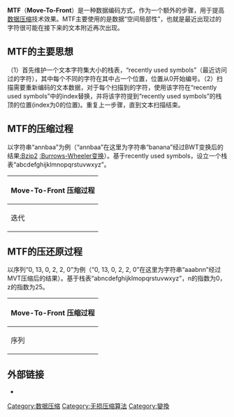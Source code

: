 '''MTF'''（'''Move-To-Front'''）是一种数据编码方式，作为一个额外的步骤，用于提高[[数据压缩|数据压缩]]技术效果。MTF主要使用的是数据“空间局部性”，也就是最近出现过的字符很可能在接下来的文本附近再次出现。

== MTF的主要思想==

（1）首先维护一个文本字符集大小的栈表，“recently used symbols”（最近访问过的字符），其中每个不同的字符在其中占一个位置，位置从0开始编号。（2）扫描需要重新编码的文本数据，对于每个扫描到的字符，使用该字符在“recently used symbols”中的index替换，并将该字符提到“recently used symbols”的栈顶的位置(index为0的位置)。重复上一步骤，直到文本扫描结束。

== MTF的压缩过程==

以字符串“annbaa”为例（“annbaa”在这里为字符串“banana”经过BWT变换后的结果[[:Bzip2|:Bzip2]] [[:Burrows-Wheeler变换|:Burrows-Wheeler变换]]）。基于recently used symbols，设立一个栈表“abcdefghijklmnopqrstuvwxyz”。

{| class="wikitable"
|- style="width:500px"
!  colspan="6" | Move-To-Front 压缩过程
|- 
! 迭代
! 序列
! 栈表
! 说明
|-|
|
 a n n b a a<br/>
 a n n b a a<br/>
 a n n b a a<br/>
 a n n b a a<br/>
 a n n b a a<br/>
 a n n b a a<br/>
 结果<br/>
|
 0<br/>
 0,13<br/>
 0,13,0<br/>
 0,13,0,2<br/>
 0,13,0,2,2<br/>
 0,13,0,2,2,0<br/>
 0,13,0,2,2,0<br/>
|
 <span style="color:red;">a</span>bcdefghijklmnopqrstuvwxyz<br/>
 <span style="color:red;">n</span>abcdefghijklmopqrstuvwxyz<br/>
 <span style="color:red;">n</span>abcdefghijklmopqrstuvwxyz<br/>
 <span style="color:red;">b</span>nacdefghijklmopqrstuvwxyz<br/>
 <span style="color:red;">a</span>bncdefghijklmopqrstuvwxyz<br/>
 <span style="color:red;">a</span>bncdefghijklmopqrstuvwxyz<br/>
 <span style="color:red;">a</span>bncdefghijklmopqrstuvwxyz<br/>
|
 Index of a = 0; record 0; a is on the top<br/>
 Index of n = 13; record 13; move n to the top<br/>
 Index of n = 0; record 0; n is on the top<br/>
 Index of b = 2; record 2; move b to the top<br/>
 Index of a = 2; record 2; move a to the top<br/>
 Index of a = 0; record 0; a is on the top<br/>
 <br/>
|}

== MTF的压还原过程==

以序列“0, 13, 0, 2, 2, 0”为例（“0, 13, 0, 2, 2, 0”在这里为字符串“aaabnn”经过MVT压缩后的结果）。基于栈表“abncdefghijklmopqrstuvwxyz”，n的指数为0，z的指数为25。

{| class="wikitable"
|- style="width:500px"
!  colspan="6" | Move-To-Front 压缩过程
|- 
! 序列
! 栈表
! 说明
! 输出
! 操作
|-|
|
 0,13,0,2,2,0<br/>
 0,13,0,2,2<br/>
 0,13,0,2<br/>
 0,13,0<br/>
 0,13<br/>
 0<br/>
 结果<br/>
|
 <span style="color:red;">a</span>bncdefghijklmopqrstuvwxyz<br/>
 <span style="color:red;">a</span>bncdefghijklmopqrstuvwxyz<br/>
 <span style="color:red;">b</span>nacdefghijklmopqrstuvwxyz<br/>
 <span style="color:red;">n</span>abcdefghijklmopqrstuvwxyz<br/>
 <span style="color:red;">n</span>abcdefghijklmopqrstuvwxyz<br/>
 <span style="color:red;">a</span>bcdefghijklmnopqrstuvwxyz<br/>
 abcdefghijklmnopqrstuvwxyz<br/>
|
 Index of 0 = a; record a<br/>
 Index of 0 = a; record a<br/>
 Index of 0 = b; record b<br/>
 Index of 0 = n; record n<br/>
 Index of 0 = n; record n<br/>
 Index of 0 = a; record a<br/>
 <br/>
|
 a<br/>
 a a<br/>
 b a a<br/>
 n b a a<br/>
 n n b a a<br/>
 a n n b a a<br/>
 a n n b a a<br/>
|
 move a to the 0<br/>
 move a to the 2<br/>
 move b to the 2<br/>
 move n to the 0<br/>
 move n to the 13<br/>
 move a to the 0<br/>
 <br/>
|}

==外部链接==
{{reflist}}
*{{cite journal|url=http://www.cs.cmu.edu/~sleator/papers/Adaptive-data-compression.htm|title=A Locally Adaptive Data Compression Scheme|author1=J. L. Bentley|author2=D. D. Sleator|author3=R. E. Tarjan|author4=V. K. Wei|journal=Communications of the ACM|volume=29|issue=4|year=1986|doi=10.1145/5684.5688|access-date=2017-03-07|archive-date=2020-02-19|archive-url=https://web.archive.org/web/20200219140509/http://www.cs.cmu.edu/~sleator/papers/Adaptive-data-compression.htm|dead-url=no}}

{{压缩方法}}
[[Category:数据压缩|Category:数据压缩]]
[[Category:无损压缩算法|Category:无损压缩算法]]
[[Category:變換|Category:變換]]